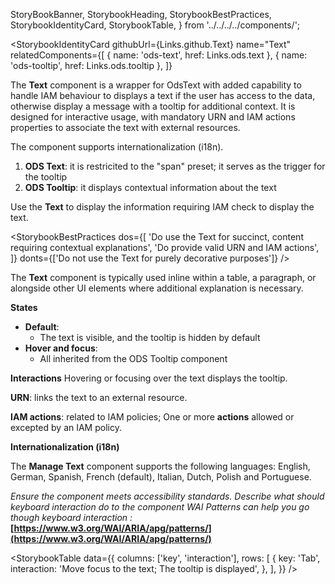   StoryBookBanner,
  StorybookHeading,
  StorybookBestPractices,
  StorybookIdentityCard,
  StorybookTable,
} from '../../../../components/';

<Meta title="Manager UI Kit/Components/Text/Documentation" />

<StoryBookBanner of={meta} />

<Canvas layout="centered" of={Default} sourceState="none" />

<StorybookHeading label="Overview" level={2} />

<StorybookIdentityCard
  githubUrl={Links.github.Text}
  name="Text"
  relatedComponents={[
    { name: 'ods-text', href: Links.ods.text },
    { name: 'ods-tooltip', href: Links.ods.tooltip },
  ]}
>

The **Text** component is a wrapper for OdsText with added capability to handle IAM behaviour to displays a text if the user has access to the data, otherwise display a message with a tooltip for additional context. It is designed for interactive usage, with mandatory URN and IAM actions properties to associate the text with external resources.

The component supports internationalization (i18n).

</StorybookIdentityCard>

<StorybookHeading label="Anatomy" level={2} />

1. **ODS Text**: it is restricited to the "span" preset; it serves as the trigger for the tooltip
2. **ODS Tooltip**: it displays contextual information about the text

<StorybookHeading label="Usage" level={2} />

Use the **Text** to display the information requiring IAM check to display the text.

<StorybookHeading label="Dos & Don'ts" level={2} />

<StorybookBestPractices
  dos={[
    'Do use the Text for succinct, content requiring contextual explanations',
    'Do provide valid URN and IAM actions',
  ]}
  donts={['Do not use the Text for purely decorative purposes']}
/>

<StorybookHeading label="Placement" level={2} />

The **Text** component is typically used inline within a table, a paragraph, or alongside other UI elements where additional explanation is necessary.

<StorybookHeading label="Behavior" level={2} />

**States**

- **Default**:
  - The text is visible, and the tooltip is hidden by default
- **Hover and focus**:
  - All inherited from the ODS Tooltip component

**Interactions**
Hovering or focusing over the text displays the tooltip.

**URN**: links the text to an external resource.

**IAM actions**: related to IAM policies; One or more **actions** allowed or excepted by an IAM policy.

<StorybookHeading label="Variation" level={2} />

**Internationalization (i18n)**

The **Manage Text** component supports the following languages: English, German, Spanish, French (default), Italian, Dutch, Polish and Portuguese.

<StorybookHeading label="Accessiblity" level={2} />

_Ensure the component meets accessibility standards.
Describe what should keyboard interaction do to the component
WAI Patterns can help you go though keyboard interaction :_ **[https://www.w3.org/WAI/ARIA/apg/patterns/](https://www.w3.org/WAI/ARIA/apg/patterns/)**

<StorybookTable
  data={{
    columns: ['key', 'interaction'],
    rows: [
      {
        key: 'Tab',
        interaction: 'Move focus to the text; The tooltip is displayed',
      },
    ],
  }}
/>
